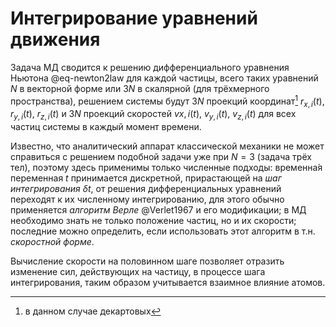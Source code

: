 # Интегрирование уравнений движения

Задача МД сводится к решению дифференциального уравнения Ньютона @eq-newton2law для каждой частицы, всего таких уравнений $N$ в векторной форме или $3N$ в скалярной (для трёхмерного пространства), решением системы будут $3N$ проекций координат^[в данном случае декартовых] $r_{x,i}(t)$, $r_{y,i}(t)$, $r_{z,i}(t)$ и $3N$ проекций скоростей $v {x,i}(t)$, $v_{y,i}(t)$, $v_{z,i}(t)$ для всех частиц системы в каждый момент времени.

Известно, что аналитический аппарат классической механики не может справиться с решением подобной задачи уже при $N=3$ (задача трёх тел), поэтому здесь применимы только численные подходы: временна́я переменная $t$ принимается дискретной, прирастающей на *шаг интегрирования* $\delta t$, от решения дифференциальных уравнений переходят к их численному интегрированию, для этого обычно применяется *алгоритм Верле* @Verlet1967 и его модификации; в МД необходимо знать не только положение частиц, но и их скорости; последние можно определить, если использовать этот алгоритм в т.н. *скоростной форме*.

\input{tex/verlet-integration.tex}

Вычисление скорости на половинном шаге позволяет отразить изменение сил, действующих на частицу, в процессе шага интегрирования, таким образом учитывается взаимное влияние атомов.